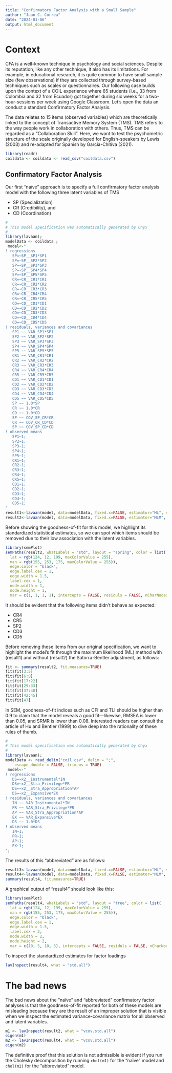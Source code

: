 ```yaml
---
title: "Confirmatory Factor Analysis with a Small Sample"
author: "Juan C. Correa"
date: "2024-01-06"
output: html_document
---
```


# Context

CFA is a well-known technique in psychology and social sciences. Despite its reputation, like any other technique, it also has its limitations. For example, in educational research, it is quite common to have small sample size (few observations) if they are collected through survey-based techniques such as scales or questionnaires. Our following case builds upon the context of a COIL experience where 65 students (i.e., 33 from Colombia and 32 from Ecuador) got together during six weeks for a two-hour-sessions per week using Google Classroom. Let's open the data an conduct a standard Confirmatory Factor Analysis. 

The data relates to 15 items (observed variables) which are theoretically linked to the concept of Transactive Memory System (TMS). TMS refers to the way people work in collaboration with others. Thus, TMS can be regarded as a "Collaboration Skill". Here, we want to test the psychometric structure of the scale originally developed for English-speakers by Lewis (2003) and re-adapted for Spanish by García-Chitiva (2021).

```r
library(readr)
coildata <- coildata <- read_csv("coildata.csv")
```


## Confirmatory Factor Analysis

Our first "naïve" approach is to specify a full confirmatory factor analysis model with the following three latent variables of TMS

- SP (Specialization)
- CR (Credibility), and
- CD (Coordination)

```r
#
# This model specification was automatically generated by Onyx
#
library(lavaan);
modelData <- coildata ;
 model<-"
! regressions 
   SP=~SP__SP1*SP1
   SP=~SP__SP2*SP2
   SP=~SP__SP3*SP3
   SP=~SP__SP4*SP4
   SP=~SP__SP5*SP5
   CR=~CR__CR1*CR1
   CR=~CR__CR2*CR2
   CR=~CR__CR3*CR3
   CR=~CR__CR4*CR4
   CR=~CR__CR5*CR5
   CD=~CD__CD1*CD1
   CD=~CD__CD2*CD2
   CD=~CD__CD3*CD3
   CD=~CD__CD4*CD4
   CD=~CD__CD5*CD5
! residuals, variances and covariances
   SP1 ~~ VAR_SP1*SP1
   SP2 ~~ VAR_SP2*SP2
   SP3 ~~ VAR_SP3*SP3
   SP4 ~~ VAR_SP4*SP4
   SP5 ~~ VAR_SP5*SP5
   CR1 ~~ VAR_CR1*CR1
   CR2 ~~ VAR_CR2*CR2
   CR3 ~~ VAR_CR3*CR3
   CR4 ~~ VAR_CR4*CR4
   CR5 ~~ VAR_CR5*CR5
   CD1 ~~ VAR_CD1*CD1
   CD2 ~~ VAR_CD2*CD2
   CD3 ~~ VAR_CD3*CD3
   CD4 ~~ VAR_CD4*CD4
   CD5 ~~ VAR_CD5*CD5
   SP ~~ 1.0*SP
   CR ~~ 1.0*CR
   CD ~~ 1.0*CD
   SP ~~ COV_SP_CR*CR
   CR ~~ COV_CR_CD*CD
   SP ~~ COV_SP_CD*CD
! observed means
   SP1~1;
   SP2~1;
   SP3~1;
   SP4~1;
   SP5~1;
   CR1~1;
   CR2~1;
   CR3~1;
   CR4~1;
   CR5~1;
   CD1~1;
   CD2~1;
   CD3~1;
   CD4~1;
   CD5~1;
"
result1<-lavaan(model, data=modelData, fixed.x=FALSE, estimator="ML", std.ov=TRUE);
result2<-lavaan(model, data=modelData, fixed.x=FALSE, estimator="MLM", std.ov = TRUE);
```

Before showing the goodness-of-fit for this model, we highlight its standardized statistical estimates, so we can spot which items should be removed due to their low association with the latent variables.


```r
library(semPlot)
semPaths(result2, whatLabels = "std", layout = "spring", color = list(
  lat = rgb(124, 12, 199, maxColorValue = 255),
  man = rgb(155, 253, 175, maxColorValue = 255)),
  edge.color = "black",
  edge.label.cex = 1,
  edge.width = 1.5,
  label.cex = 1,
  node.width = 1,
  node.height = 1,
  mar = c(1, 1, 1, 1), intercepts = FALSE, residuls = FALSE, nCharNodes = 0)
```

It should be evident that the following items didn't behave as expected:

- CR4
- CR5
- SP2
- CD3
- CD5

Before removing these items from our original specification, we want to highlight the model's fit through the maximum likelihood (ML) method with (result1) and without (result2) the Satorra-Bentler adjustment, as follows:


```r
fit <- summary(result2, fit.measures=TRUE)
fit$fit[3:5]
fit$fit[6:8]
fit$fit[17:22]
fit$fit[29:33]
fit$fit[37:40]
fit$fit[42:45]
fit$fit[47]
```

In SEM, goodness-of-fit indices such as CFI and TLI should be higher than 0.9 to claim that the model reveals a good fit—likewise, RMSEA is lower than 0.05, and SRMR is lower than 0.08. Interested readers can consult the article of Hu and Bentler (1999) to dive deep into the rationality of these rules of thumb.





```r
#
# This model specification was automatically generated by Onyx
#
library(lavaan);
modelData <- read_delim("coil.csv", delim = ";", 
    escape_double = FALSE, trim_ws = TRUE)
 model<-"
! regressions 
   DS=~x2__Instrumental*IN
   DS=~x2__Stra_Privilege*PR
   DS=~x2__Stra_Appropriation*AP
   DS=~x2__Expansive*EX
! residuals, variances and covariances
   IN ~~ VAR_Instrumental*IN
   PR ~~ VAR_Stra_Privilege*PR
   AP ~~ VAR_Stra_Appropriation*AP
   EX ~~ VAR_Expansive*EX
   DS ~~ 1.0*DS
! observed means
   IN~1;
   PR~1;
   AP~1;
   EX~1;
";
```

The results of this "abbreviated" are as follows:

```r
result3<-lavaan(model, data=modelData, fixed.x=FALSE, estimator="ML", std.ov=TRUE);
result4<-lavaan(model, data=modelData, fixed.x=FALSE, estimator="MLM", std.ov = TRUE);
summary(result4, fit.measures=TRUE)
```



A graphical output of "result4" should look like this:

```r
library(semPlot)
semPaths(result4, whatLabels = "std", layout = "tree", color = list(
  lat = rgb(124, 12, 199, maxColorValue = 255),
  man = rgb(155, 253, 175, maxColorValue = 255)),
  edge.color = "black",
  edge.label.cex = 1,
  edge.width = 1.5,
  label.cex = 2,
  node.width = 2,
  node.height = 2,
  mar = c(10, 5, 10, 5), intercepts = FALSE, residuls = FALSE, nCharNodes = 0)
```



To inspect the standardized estimates for factor loadings
```r
lavInspect(result4, what = "std.all")
```


# The bad news

The bad news about the "naïve" and "abbreviated" confirmatory factor analyses is that the goodness-of-fit reported for both of these models are misleading because they are the result of an improper solution that is visible when we inspect the estimated variance-covariance matrix for all observed and latent variables.

```r
m1 <- lavInspect(result2, what = "vcov.std.all")
eigen(m1)
m2 <- lavInspect(result4, what = "vcov.std.all")
eigen(m2)
```

The definitive proof that this solution is not admissible is evident if you run the Cholesky decomposition by running `chol(m1)` for the "naïve" model and `chol(m2)` for the "abbreviated" model.

